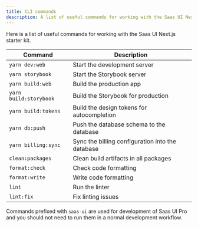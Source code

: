 ```yaml
---
title: CLI commands
description: A list of useful commands for working with the Saas UI Next.js starter kit.
---
```


Here is a list of useful commands for working with the Saas UI Next.js starter kit.

| Command                | Description                                      |
| ---------------------- | ------------------------------------------------ |
| `yarn dev:web`         | Start the development server                     |
| `yarn storybook`       | Start the Storybook server                       |
| `yarn build:web`       | Build the production app                         |
| `yarn build:storybook` | Build the Storybook for production               |
| `yarn build:tokens`    | Build the design tokens for autocompletion       |
| `yarn db:push`         | Push the database schema to the database         |
| `yarn billing:sync`    | Sync the billing configuration into the database |
| `clean:packages`       | Clean build artifacts in all packages            |
| `format:check`         | Check code formatting                            |
| `format:write`         | Write code formatting                            |
| `lint`                 | Run the linter                                   |
| `lint:fix`             | Fix linting issues                               |

Commands prefixed with `saas-ui` are used for development of Saas UI Pro and you should not need to run them in a normal development workflow.
